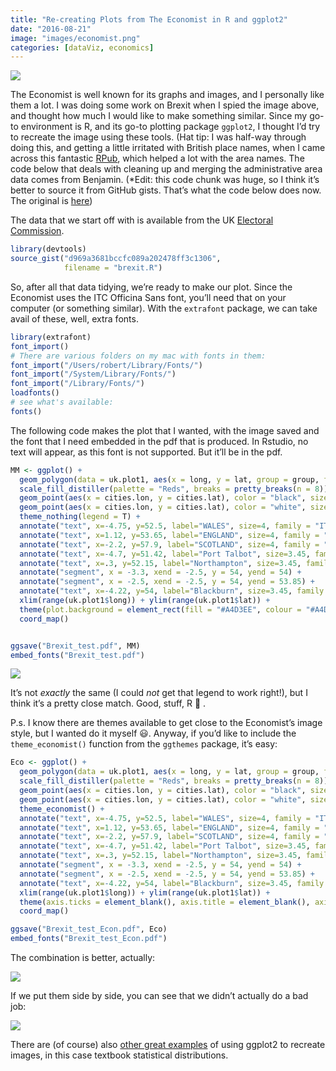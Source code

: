 ```yaml
---
title: "Re-creating Plots from The Economist in R and ggplot2"
date: "2016-08-21"
image: "images/economist.png"
categories: [dataViz, economics]
---
```


![](images/economist.png)

The Economist is well known for its graphs and images, and I personally like them a lot. I was doing some work on Brexit when I spied the image above, and thought how much I would like to make something similar. Since my go-to environment is R, and its go-to plotting package `ggplot2`, I thought I'd try to recreate the image using these tools. (Hat tip: I was half-way through doing this, and getting a little irritated with British place names, when I came across this fantastic [RPub](https://rpubs.com/rouille/191996), which helped a lot with the area names. The code below that deals with cleaning up and merging the administrative area data comes from Benjamin. (\*Edit: this code chunk was huge, so I think it's better to source it from GitHub gists. That's what the code below does now. The original is [here](https://gist.github.com/RobertMyles/d969a3681bccfc089a202478ff3c1306))

The data that we start off with is available from the UK [Electoral Commission](https://www.electoralcommission.org.uk/find-information-by-subject/elections-and-referendums/past-elections-and-referendums/eu-referendum).

```r
library(devtools)
source_gist("d969a3681bccfc089a202478ff3c1306",
            filename = "brexit.R")
```

So, after all that data tidying, we're ready to make our plot. Since the Economist uses the ITC Officina Sans font, you'll need that on your computer (or something similar). With the `extrafont` package, we can take avail of these, well, extra fonts.

```r
library(extrafont)
font_import()
# There are various folders on my mac with fonts in them:
font_import("/Users/robert/Library/Fonts/")
font_import("/System/Library/Fonts/")
font_import("/Library/Fonts/")
loadfonts()
# see what's available:
fonts()
```

The following code makes the plot that I wanted, with the image saved and the font that I need embedded in the pdf that is produced. In Rstudio, no text will appear, as this font is not supported. But it'll be in the pdf.

```r
MM <- ggplot() +
  geom_polygon(data = uk.plot1, aes(x = long, y = lat, group = group, fill = Import_shock), colour = "white", size = 0.1) +
  scale_fill_distiller(palette = "Reds", breaks = pretty_breaks(n = 8)) +
  geom_point(aes(x = cities.lon, y = cities.lat), color = "black", size = 2.5, shape = 21, fill = "black") +
  geom_point(aes(x = cities.lon, y = cities.lat), color = "white", size = 1, shape = 21, fill = "white") +
  theme_nothing(legend = T) +
  annotate("text", x=-4.75, y=52.5, label="WALES", size=4, family = "ITCOfficinaSans LT Book") +
  annotate("text", x=1.12, y=53.65, label="ENGLAND", size=4, family = "ITCOfficinaSans LT Book") +
  annotate("text", x=-2.2, y=57.9, label="SCOTLAND", size=4, family = "ITCOfficinaSans LT Book") +
  annotate("text", x=-4.7, y=51.42, label="Port Talbot", size=3.45, family = "ITCOfficinaSans LT Book") +
  annotate("text", x=.3, y=52.15, label="Northampton", size=3.45, family = "ITCOfficinaSans LT Book") +
  annotate("segment", x = -3.3, xend = -2.5, y = 54, yend = 54) +
  annotate("segment", x = -2.5, xend = -2.5, y = 54, yend = 53.85) +
  annotate("text", x=-4.22, y=54, label="Blackburn", size=3.45, family = "ITCOfficinaSans LT Book") +
  xlim(range(uk.plot1$long)) + ylim(range(uk.plot1$lat)) +
  theme(plot.background = element_rect(fill = "#A4D3EE", colour = "#A4D3EE"), panel.background = element_rect(fill = "#A4D3EE", colour = "#A4D3EE"), legend.position = "none") +
  coord_map()


ggsave("Brexit_test.pdf", MM)
embed_fonts("Brexit_test.pdf")
```

![](images/ecoUK.png)


It's not _exactly_ the same (I could _not_ get that legend to work right!), but I think it's a pretty close match. Good, stuff, R 👏 .

P.s. I know there are themes available to get close to the Economist's image style, but I wanted do it myself 😃. Anyway, if you'd like to include the `theme_economist()` function from the `ggthemes` package, it's easy:

```r
Eco <- ggplot() +
  geom_polygon(data = uk.plot1, aes(x = long, y = lat, group = group, fill = Import_shock), colour = "white", size = 0.1) +
  scale_fill_distiller(palette = "Reds", breaks = pretty_breaks(n = 8)) +
  geom_point(aes(x = cities.lon, y = cities.lat), color = "black", size = 2.5, shape = 21, fill = "black") +
  geom_point(aes(x = cities.lon, y = cities.lat), color = "white", size = 1, shape = 21, fill = "white") +
  theme_economist() +
  annotate("text", x=-4.75, y=52.5, label="WALES", size=4, family = "ITCOfficinaSans LT Book") +
  annotate("text", x=1.12, y=53.65, label="ENGLAND", size=4, family = "ITCOfficinaSans LT Book") +
  annotate("text", x=-2.2, y=57.9, label="SCOTLAND", size=4, family = "ITCOfficinaSans LT Book") +
  annotate("text", x=-4.7, y=51.42, label="Port Talbot", size=3.45, family = "ITCOfficinaSans LT Book") +
  annotate("text", x=.3, y=52.15, label="Northampton", size=3.45, family = "ITCOfficinaSans LT Book") +
  annotate("segment", x = -3.3, xend = -2.5, y = 54, yend = 54) +
  annotate("segment", x = -2.5, xend = -2.5, y = 54, yend = 53.85) +
  annotate("text", x=-4.22, y=54, label="Blackburn", size=3.45, family = "ITCOfficinaSans LT Book") +
  xlim(range(uk.plot1$long)) + ylim(range(uk.plot1$lat)) +
  theme(axis.ticks = element_blank(), axis.title = element_blank(), axis.text = element_blank(), panel.grid.major.y = element_blank(), legend.position = "none") +
  coord_map()

ggsave("Brexit_test_Econ.pdf", Eco)
embed_fonts("Brexit_test_Econ.pdf")
```

The combination is better, actually:

![](images/ecoUK2.png)

If we put them side by side, you can see that we didn't actually do a bad job:

![](images/ecoUKcomb.png)

There are (of course) also [other great examples](https://rpsychologist.com/creating-a-typical-textbook-illustration-of-statistical-power-using-either-ggplot-or-base-graphics?utm_content=buffer9beb5&utm_medium=social&utm_source=twitter.com&utm_campaign=buffer) of using ggplot2 to recreate images, in this case textbook statistical distributions.
